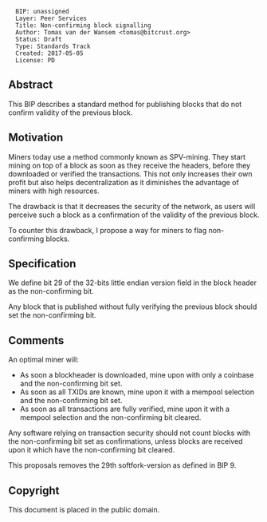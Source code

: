 <pre>
  BIP: unassigned
  Layer: Peer Services
  Title: Non-confirming block signalling
  Author: Tomas van der Wansem <tomas@bitcrust.org>
  Status: Draft
  Type: Standards Track
  Created: 2017-05-05
  License: PD
</pre>

== Abstract ==

This BIP describes a standard method for publishing blocks that do not confirm validity
of the previous block. 

== Motivation ==

Miners today use a method commonly known as SPV-mining. They start mining on top of a 
block as soon as they receive the headers, before they downloaded or verified the 
transactions. This not only increases their own profit but also helps  
decentralization as it diminishes the advantage of miners with high resources.

The drawback is that it decreases the security of the network, as users will perceive
such a block as a confirmation of the validity of the previous block.

To counter this drawback, I propose a way for miners to flag non-confirming blocks.

== Specification ==

We define bit 29 of the 32-bits little endian version field in the block header as the non-confirming bit.

Any block that is published without fully verifying the previous block should set the non-confirming bit.

== Comments ==

An optimal miner will:

* As soon a blockheader is downloaded, mine upon with only a coinbase and the non-confirming bit set.
* As soon as all TXIDs are known, mine upon it with a mempool selection and the non-confirming bit set.
* As soon as all transactions are fully verified, mine upon it with a mempool selection  and the non-confirming bit cleared.

Any software relying on transaction security should not count blocks with the
non-confirming bit set as confirmations, unless blocks are received upon it
which have the non-confirming bit cleared.

This proposals removes the 29th softfork-version as defined in BIP 9.

==Copyright==
This document is placed in the public domain.

